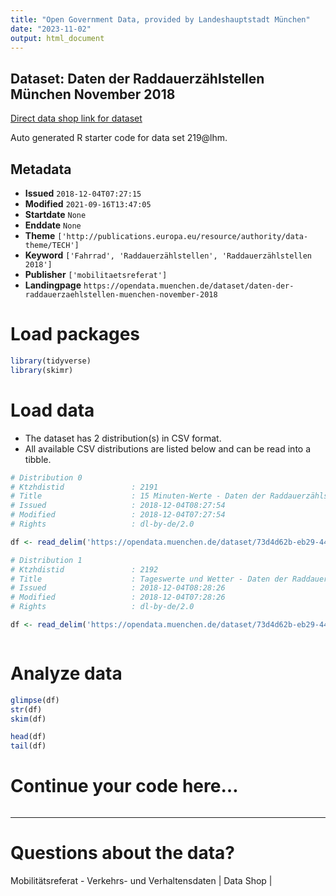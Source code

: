 ```yaml
---
title: "Open Government Data, provided by Landeshauptstadt München"
date: "2023-11-02"
output: html_document
---
```


## Dataset: Daten der Raddauerzählstellen München November 2018

[Direct data shop link for dataset](https://opendata.muenchen.de/dataset/daten-der-raddauerzaehlstellen-muenchen-november-2018)

Auto generated R starter code for data set 219@lhm.

## Metadata

- **Issued** `2018-12-04T07:27:15`
- **Modified** `2021-09-16T13:47:05`
- **Startdate** `None`
- **Enddate** `None`
- **Theme** `['http://publications.europa.eu/resource/authority/data-theme/TECH']`
- **Keyword** `['Fahrrad', 'Raddauerzählstellen', 'Raddauerzählstellen 2018']`
- **Publisher** `['mobilitaetsreferat']`
- **Landingpage** `https://opendata.muenchen.de/dataset/daten-der-raddauerzaehlstellen-muenchen-november-2018`


# Load packages

```r

library(tidyverse)
library(skimr)

```

# Load data

-   The dataset has 2 distribution(s) in CSV format.
-   All available CSV distributions are listed below and can be read into a tibble.

```r

# Distribution 0
# Ktzhdistid               : 2191
# Title                    : 15 Minuten-Werte - Daten der Raddauerzählstellen München November 2018
# Issued                   : 2018-12-04T08:27:54
# Modified                 : 2018-12-04T07:27:54
# Rights                   : dl-by-de/2.0

df <- read_delim('https://opendata.muenchen.de/dataset/73d4d62b-eb29-445d-80d2-e46764c9569c/resource/ade699ed-fd88-4ba4-a306-8798cf91e021/download/rad20181115min.csv')

# Distribution 1
# Ktzhdistid               : 2192
# Title                    : Tageswerte und Wetter - Daten der Raddauerzählstellen München November 2018
# Issued                   : 2018-12-04T08:28:26
# Modified                 : 2018-12-04T07:28:26
# Rights                   : dl-by-de/2.0

df <- read_delim('https://opendata.muenchen.de/dataset/73d4d62b-eb29-445d-80d2-e46764c9569c/resource/52a60289-1bd6-449c-bddd-b8277d9861c8/download/rad201811tage.csv')



```

# Analyze data

```r

glimpse(df)
str(df)
skim(df)

head(df)
tail(df)

```

# Continue your code here...

```r

```

------------------------------------------------------------------------

# Questions about the data?

Mobilitätsreferat - Verkehrs- und Verhaltensdaten | Data Shop | 
